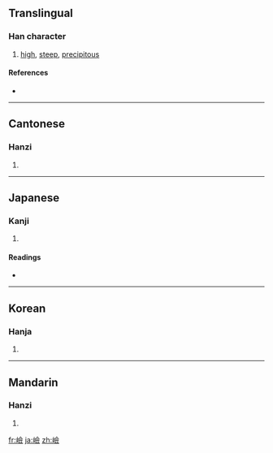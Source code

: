 {{also|崄}}
==Translingual==

===Han character===
{{Han char|rn=46|rad=山|as=13|sn=16|four=2878<sub>6</sub>|canj=山人一人 (UOMO)}}

# [[high]], [[steep]], [[precipitous]]

====References====
* {{Han ref|kx=0320.310|dkj=08520|dj=0620.360|hdz=10801.070|uh=5DAE|ud=23982|bh=E964|bd=59748}}

----

==Cantonese==

===Hanzi===
{{yue-hanzi|jyut=|y=him2|sim=崄}}

# {{defn|Cantonese}}

----

==Japanese==

===Kanji===
{{ja-kanji|grade=|rs=山13}}

# {{defn|Japanese}}

====Readings====
* {{ja-readings|on=[[けん]] (ken)|kun=[[けわしい]] (kewashii)}}

----

==Korean==

===Hanja===
{{ko-hanja|hangeul=험|rv=heom|mr=hŏm}}

# {{defn|Korean}}

----

==Mandarin==

===Hanzi===
{{cmn-hanzi|sim=崄|pin=[[gé]] ([[ge2]]), [[xiǎn]] ([[xian3]])|wg=ko<sup>2</sup>, hsien<sup>3</sup>}}

# {{defn|Mandarin}}

[[fr:嶮]]
[[ja:嶮]]
[[zh:嶮]]